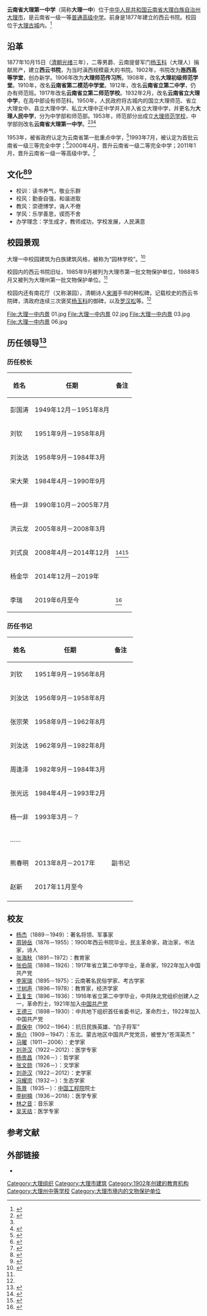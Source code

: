 {{coord|25.700267|N|100.169382|E|format=dms|region:CN_type:edu|display=title}}
{{高中
|图像          = 大理一中校门.jpg
|图像大小       = 
|图像说明       = 大理一中校门
|名称          = 云南省大理第一中学
|外文名称       = Dali No.1 High School Yunnan.China
|校训          = 读书养气，敬业乐群
|校风          = 勤奋自强，和谐进取
|理念          = 学生成才，教师成功，学校发展，人民满意
|建校          = 1887年
|闭校          = 
|复校          = 
|校庆日        = 10月15日
|类型          = [[公立学校|公立学校]] 
<!-- |共学或别学     = [[男女共学|男女共学]] 
|课程          = [[全日制|全日制]]课程 
|单位制或学年制  = [[学年制|学年制]] 
|学科          = [[综合科|综合科]] 
|学期          = [[2学期制|2学期制]]  -->
|年级          = 
|班级          = 
|创立者        = 
|党委书记       = 赵新<ref>{{Cite web|title=大理一中校级领导|url=http://www.dlyz.cn/article/61.html|access-date=2021-11-06|date=2018-03-09|archive-date=2021-11-06|archive-url=https://web.archive.org/web/20211106170754/http://www.dlyz.cn/article/61.html|dead-url=no}}</ref>
|校长          = 李瑞
|副校长         = 杨捍军，李春华
|教师          = 90余
|职工          = 
|学生          = 1600人
|面积          = 42667平方米
|建筑面积       = 
|旧校名        = 西云书院<br />云南省第二模范中学堂<br />云南省立第二中学<br />云南省立第二师范学校<br />云南省立大理中学 <br />大理人民中学
|刊物          = 
|隶属          = <!-- 市属 -->
|学区          = 
|地址          = {{CHN}}[[云南省|云南省]][[大理白族自治州|大理白族自治州]][[大理市|大理市]]大理古城新民路57号
|邮编          = 671003
|电话          = {{Tel|86|0872|2670135|}}
|网站          = {{URL|http://www.dlyz.cn/}} 
|标志          = [[File:Logo_of_First_High_School_of_Dali.png|200px]]
|体育项目       = 
|校色          = 
|吉祥物         = 
|宗教          = 
|脚註          = 
}}
'''云南省大理第一中学'''（简称'''大理一中'''）位于[[中华人民共和国|中华人民共和国]][[云南省|云南省]][[大理白族自治州|大理白族自治州]][[大理市|大理市]]，是云南省一级一等[[普通高级中学|普通高级中学]]。前身是1877年建立的西云书院。校园位于[[大理古城|大理古城]]内。<ref name=":0">{{Cite web|title=从西云书院到大理一中|url=http://www.dlyz.cn/article/19.html|access-date=2021-11-07|author=云南省大理第一中学|date=2003-07-07|archive-date=2021-11-08|archive-url=https://web.archive.org/web/20211108042834/http://www.dlyz.cn/article/19.html|dead-url=no}}</ref>

==沿革==

1877年10月15日（[[清朝|清朝]][[光绪|光绪]]三年），二等男爵、云南提督军门[[杨玉科|杨玉科]]（大理人）捐献房产，建立'''西云书院'''，为当时滇西规模最大的书院。1902年，书院改为'''迤西高等学堂'''，创办新学。1906年改为'''大理师范传习所'''。1908年，改名'''大理初级师范学堂'''。1910年，改名'''云南省第二模范中学堂'''。1912年，改名'''云南省立第二中学'''，仍办有师范班。1917年改名'''云南省立第二师范学校'''。1932年2月，改名'''云南省立大理中学'''，在高中部设有师范科。1950年，人民政府将古城内的国立大理师范、省立大理女中、县立大理中学、私立大理中正中学并入并入省立大理中学，并更名为'''大理人民中学'''，分为中学部和师范部。1953年，师范部分出成立[[大理师范学校|大理师范学校]]，中学部则改名'''云南省大理第一中学'''。<ref>{{Cite book|title=中华教育通史 第13卷|last=安树芬, 彭诗琅主编|publisher=京华出版社|year=2010|isbn=7-80724-787-8|location=北京|pages=2923-2925}}</ref><ref name=":0" /><ref>{{Cite book|title=大理风物志|last=大理州文化局, 大理州文联, 大理报社|publisher=云南教育出版社|year=1986|location=昆明|pages=187}}</ref>

1953年，被省政府认定为云南省第一批重点中学，<ref name=":1">{{Cite book|title=大理白族自治州教育志|last=大理白族自治州教育委员会|publisher=云南民族出版社|year=1992|isbn=7-5367-0553-0|location=昆明|pages=182-183}}</ref>1993年7月，被认定为首批云南省一级三等完全中学；<ref>{{Cite book|title=云南年鉴 1996|last=《云南年鉴》编辑部|publisher=云南年鉴杂志社|year=1996|pages=579}}</ref>2000年4月，晋升云南省一级二等完全中学；2011年1月，晋升云南省一级一等高级中学。<ref>{{Cite web|title=2017版大理一中简介（图版）|url=http://www.dlyz.cn/article/3.html|access-date=2022-04-30|date=2018-03-14|work=大理一中}}</ref>

==文化<ref>{{Cite web|title=云南省大理第一中学校训、校风、教风、学风|url=http://www.dlyz.cn/article/522.html|access-date=2021-11-07|date=2018-03-12|archive-date=2021-12-26|archive-url=https://web.archive.org/web/20211226082735/http://dlyz.cn/article/522.html|dead-url=no}}</ref><ref>{{Cite web|title=云南省大理第一中学办学理念|url=http://www.dlyz.cn/article/521.html|access-date=2021-11-07|date=2018-03-13|archive-date=2022-01-14|archive-url=https://web.archive.org/web/20220114091839/http://dlyz.cn/article/521.html|dead-url=no}}</ref>==
*校训：读书养气，敬业乐群
*校风：勤奋自强，和谐进取
*教风：崇德博学，诲人不倦
*学风：乐学善思，锲而不舍
*办学理念：学生成才，教师成功，学校发展，人民满意

==校园景观==
{{文物保护单位
| 级别 = 州级
| 省区市 = 大理白族自治州
| 图片 = 
| 名称 = 大理西云书院 （含种松碑）
| 编号 = 1-
| 分类 = 古建筑
| 时代 = 清
| 所在 = [[大理市|大理市]]中和镇
| 登录 = 1988年
}}
大理一中校园建筑为白族建筑风格，被称为“园林学校”。<ref>{{Cite book|title=大理市年鉴 2017|last=大理市地方志编纂委员会|publisher=云南民族出版社|year=2017|isbn=978-7-5367-7773-6|location=昆明|pages=330-331}}</ref>

校园内的西云书院旧址，1985年9月被列为大理市第一批文物保护单位，1988年5月又被列为大理州第一批文物保护单位。<ref name=":1" />

校园内还有南花厅（又称湛园），清朝诗人[[宋湘|宋湘]]手书的种松碑，记载校史的西云书院碑，清政府连续三次褒奖[[杨玉科|杨玉科]]的御碑，以及[[罗汉松|罗汉松]]等。<ref name=":1" />
<gallery>
File:大理一中内景 01.jpg
File:大理一中内景 02.jpg
File:大理一中内景 03.jpg
File:大理一中内景 06.jpg
</gallery>


== 历任领导<ref>{{Cite web|title=大理一中历届校级领导名录|url=http://www.dlyz.cn/article/72.html|access-date=2021-11-06|date=2010-05-11|archive-date=2021-11-07|archive-url=https://web.archive.org/web/20211107225639/http://www.dlyz.cn/article/72.html|dead-url=no}}</ref> ==

===历任校长===
{| class="wikitable"
|-
! 姓名 !! 任期 !! 备注
|-
|   彭国涛 ||  1949年12月－1951年8月    ||
|- 
|  刘钦  ||  1951年9月－1958年8月    ||
|-
| 刘汝达   ||   1958年9月－1984年3月   ||
|-
| 宋大荣   ||  1984年4月－1990年9月    ||
|-
|  杨一非  ||  1990年10月－2005年7月    ||
|-
|   洪云龙 ||   2005年8月－2008年3月    ||
|-
|   刘式良 ||   2008年4月－2014年12月   || <ref>{{Cite web|title=大理市人民政府 关于杨金华等同志任免职的通知|url=http://www.yndali.gov.cn/dlszf/c103341/201501/b5c5658cc2184960bfbf1b24cabf2e9f.shtml|access-date=2021-11-06|author=大理市政府|date=2014-12-24|archive-date=2021-11-06|archive-url=https://web.archive.org/web/20211106161614/http://www.yndali.gov.cn/dlszf/c103341/201501/b5c5658cc2184960bfbf1b24cabf2e9f.shtml|dead-url=no}}</ref><ref>{{Cite web|title=下关一中主要领导调整 ，刘式良任我校校长|url=http://www.xgyz.cn/html/f/f_1/20141212143527712.html|access-date=2021-11-06|author=下关一中学校办公室|date=2014-12-12|archive-date=2021-11-07|archive-url=https://web.archive.org/web/20211107223842/http://www.xgyz.cn/html/f/f_1/20141212143527712.html|dead-url=no}}</ref>
|-
|杨金华
|2014年12月－2019年
|
|-
|李瑞
|2019年6月至今
|<ref>{{Cite web|title=大理一中换帅！李瑞任校长，李春华任副校长|url=http://www.dlyz.cn/article/762.html|access-date=2021-11-07|author=云南省大理第一中学|date=2019-06-25|archive-date=2021-11-06|archive-url=https://web.archive.org/web/20211106191759/http://www.dlyz.cn/article/762.html|dead-url=no}}</ref>
|}

=== 历任书记 ===
{| class="wikitable"
|-
! 姓名 !! 任期 !! 备注
|-
|   刘钦 ||    1951年9月－1956年8月  ||
|-
|   刘汝达 ||   1956年9月－1958年8月   ||
|- 
|   张宗荣 ||    1958年9月－1962年8月  ||
|-
|刘汝达
|1962年9月－1982年8月
|
|-
|   周逢泽 ||    1982年9月－1984年3月  ||
|-
|   张光远 ||   1984年4月－1993年2月   ||
|-
|   杨一非 ||  1993年3月－？    ||
|-
| colspan="3" |……
|-
|熊春明
|2013年8月－2017年
|副书记
|-
|赵新
|2017年11月至今
|
|-
|}

==校友==
*[[杨杰_(1889年)|杨杰]]（1889－1949）：著名将领、军事家
*[[周钟岳|周钟岳]]（1876－1955）：1900年西云书院毕业，民主革命家，政治家，书法家，诗人
*[[张海秋|张海秋]]（1891－1972）：教育家
*[[张伯简|张伯简]]（1898－1926）：1917年省立第二中学毕业，革命家，1922年加入中国共产党
*[[李家瑞_(云南学者)|李家瑞]]（1895－1975）：云南著名民俗学家、考古学家
*[[寸树声|寸树声]]（1896－1978）：教育家，经济学家
*[[王复生|王复生]]（1896－1936）：1916年省立第二中学毕业，中共陕北党组织创建人之一，革命烈士，1921年加入[[中国共产党|中国共产党]]
*[[王德三|王德三]]（1898－1930）：中共地下组织首任省委书记，革命烈士，1922年加入中国共产党
*[[周保中|周保中]]（1902－1964）：抗日民族英雄、“白子将军”
*[[施介|施介]]（1909－1947）：东北、蒙古地区中国共产党党员，被誉为“苍洱英杰 ”
*[[马曜|马曜]]（1911－2006）：史学家
*[[刘尧汉|刘尧汉]]（1922－2012）：医学专家
*[[杨贵昌|杨贵昌]]（1926－）：哲学家
*[[张文勋|张文勋]]（1926－）：文学家
*[[刘尧汉|刘尧汉]]（1922－2012）：史学家
*[[冯耀宗|冯耀宗]]（1932－）：生态学家
*[[陈景_(贵金属冶金专家)|陈景]]（1935－）：[[中国工程院|中国工程院]]院士
*[[李树楠|李树楠]]（1936－2018）：医学专家
*[[林之音|林之音]]：音乐家
*[[吴天祜|吴天祜]]：医学专家

==参考文献==
{{reflist}}

==外部链接==
* {{Official website|1=http://www.dlyz.cn/}}

{{云南省一级普通高级中学}}

{{DEFAULTSORT: D大理市}}
[[Category:大理组织|Category:大理组织]]
[[Category:大理市建筑|Category:大理市建筑]]
[[Category:1902年创建的教育机构|Category:1902年创建的教育机构]]
[[Category:大理州中等学校|Category:大理州中等学校]]
[[Category:大理市境内的文物保护单位|Category:大理市境内的文物保护单位]]